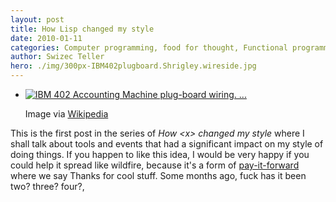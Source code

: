 ```yaml
---
layout: post
title: How Lisp changed my style
date: 2010-01-11
categories: Computer programming, food for thought, Functional programming, Languages, life, Lisp
author: Swizec Teller
hero: ./img/300px-IBM402plugboard.Shrigley.wireside.jpg
---
```


-   [![IBM 402 Accounting Machine plug-board wiring. ...](./img/300px-IBM402plugboard.Shrigley.wireside.jpg)](http://commons.wikipedia.org/wiki/Image:IBM402plugboard.Shrigley.wireside.jpg)

    Image via [Wikipedia](http://commons.wikipedia.org/wiki/Image:IBM402plugboard.Shrigley.wireside.jpg)

This is the first post in the series of _How &lt;x> changed my style_ where I shall talk about tools and events that had a significant impact on my style of doing things. If you happen to like this idea, I would be very happy if you could help it spread like wildfire, because it's a form of [pay-it-forward](http://en.wikipedia.org/wiki/Pay_it_forward "Pay it forward") where we say Thanks for cool stuff. Some months ago, fuck has it been two? three? four?,
